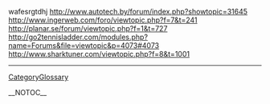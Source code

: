 wafesrgtdhj http://www.autotech.by/forum/index.php?showtopic=31645 http://www.ingerweb.com/foro/viewtopic.php?f=7&t=241 http://planar.se/forum/viewtopic.php?f=1&t=727 http://go2tennisladder.com/modules.php?name=Forums&file=viewtopic&p=4073#4073
http://www.sharktuner.com/viewtopic.php?f=8&t=1001
----
[[CategoryGlossary]]

__NOTOC__